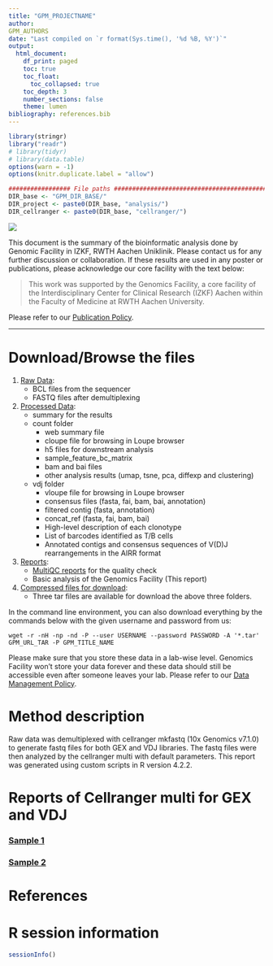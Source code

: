 ```yaml
---
title: "GPM_PROJECTNAME"
author:
GPM_AUTHORS
date: "Last compiled on `r format(Sys.time(), '%d %B, %Y')`"
output:
  html_document:
    df_print: paged
    toc: true
    toc_float:
      toc_collapsed: true
    toc_depth: 3
    number_sections: false
    theme: lumen
bibliography: references.bib
---
```


```r
library(stringr)
library("readr")
# library(tidyr)
# library(data.table)
options(warn = -1)
options(knitr.duplicate.label = "allow")

################# File paths #####################################################
DIR_base <- "GPM_DIR_BASE/"
DIR_project <- paste0(DIR_base, "analysis/")
DIR_cellranger <- paste0(DIR_base, "cellranger/")
```

![](RWTH_IZKF_GF_Logo_rgb.png)

This document is the summary of the bioinformatic analysis done by Genomic Facility in IZKF, RWTH Aachen Uniklinik. Please contact us for any further discussion or collaboration. If these results are used in any poster or publications, please acknowledge our core facility with the text below:

> This work was supported by the Genomics Facility, a core facility of the Interdisciplinary Center for Clinical Research (IZKF) Aachen within the Faculty of Medicine at RWTH Aachen University.

Please refer to our [Publication Policy](https://genomics.rwth-aachen.de/services/publication-policy/).

***

# Download/Browse the files

1. [Raw Data](GPM_URL_1_Raw_data): 
    * BCL files from the sequencer
    * FASTQ files after demultiplexing
2. [Processed Data](GPM_URL_2_Processed_data): 
    * summary for the results
    * count folder
      + web summary file
      + cloupe file for browsing in Loupe browser
      + h5 files for downstream analysis
      + sample_feature_bc_matrix
      + bam and bai files
      + other analysis results (umap, tsne, pca, diffexp and clustering)
      
    * vdj folder
      + vloupe file for browsing in Loupe browser
      + consensus files (fasta, fai, bam, bai, annotation)
      + filtered contig (fasta, annotation)
      + concat_ref (fasta, fai, bam, bai)
      + High-level description of each clonotype
      + List of barcodes identified as T/B cells
      + Annotated contigs and consensus sequences of V(D)J rearrangements in the AIRR format
3. [Reports](GPM_URL_3_Reports):
    * [MultiQC reports](GPM_URL_3_Reports/multiqc/multiqc_report.html) for the quality check
    * Basic analysis of the Genomics Facility (This report)
4. [Compressed files for download](GPM_URL_TAR):
    * Three tar files are available for download the above three folders.
  
In the command line environment, you can also download everything by the commands below with the given username and password from us:

```
wget -r -nH -np -nd -P --user USERNAME --password PASSWORD -A '*.tar' GPM_URL_TAR -P GPM_TITLE_NAME 
```

Please make sure that you store these data in a lab-wise level. Genomics Facility won't store your data forever and these data should still be accessible even after someone leaves your lab. Please refer to our [Data Management Policy](https://genomics.rwth-aachen.de/services/data-management-policy/).

\textcolor{red}{Your data will be deleted according to this policy automatically. Please download everything.}

# Method description

Raw data was demultiplexed with cellranger mkfastq (10x Genomics v7.1.0) to generate fastq files for both GEX and VDJ libraries. The fastq files were then analyzed by the cellranger multi with default parameters. This report was generated using custom scripts in R version 4.2.2. 

# Reports of Cellranger multi for GEX and VDJ

### [Sample 1](GPM_URL_2_Processed_data/Sample_1/outs/per_sample_outs/Sample_1/web_summary.html)
### [Sample 2](GPM_URL_2_Processed_data/Sample_2/outs/per_sample_outs/Sample_2/web_summary.html)

# References

<div id="refs"></div>

# R session information

```r
sessionInfo()
```